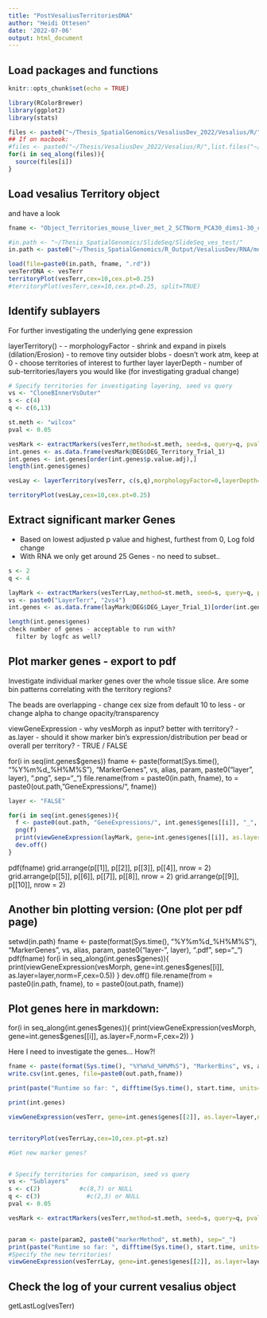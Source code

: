 ```yaml
---
title: "PostVesaliusTerritoriesDNA"
author: "Heidi Ottesen"
date: '2022-07-06'
output: html_document
---
```

## Load packages and functions

```r
knitr::opts_chunk$set(echo = TRUE)

library(RColorBrewer)
library(ggplot2)
library(stats)

files <- paste0("~/Thesis_SpatialGenomics/VesaliusDev_2022/Vesalius/R/",list.files("~/Thesis_SpatialGenomics/VesaliusDev_2022/Vesalius/R",pattern = ".R"))
## If on macbook:
#files <- paste0("~/Thesis/VesaliusDev_2022/Vesalius/R/",list.files("~/Thesis/VesaliusDev_2022/Vesalius/R",pattern = ".R"))
for(i in seq_along(files)){
  source(files[i])
}
```

## Load vesalius Territory object
and have a look

```r
fname <- "Object_Territories_mouse_liver_met_2_SCTNorm_PCA30_dims1-30_colD6_Iter10_markerMethod_chisq"

#in.path <- "~/Thesis_SpatialGenomics/SlideSeq/SlideSeq_ves_test/"
in.path <- paste0("~/Thesis_SpatialGenomics/R_Output/VesaliusDev/RNA/mouse_liver_met_2/")

load(file=paste0(in.path, fname, ".rd"))
vesTerrDNA <- vesTerr
territoryPlot(vesTerr,cex=10,cex.pt=0.25)
#territoryPlot(vesTerr,cex=10,cex.pt=0.25, split=TRUE)
```
## Identify sublayers
For further investigating the underlying gene expression

layerTerritory() - 
  - morphologyFactor - shrink and expand in pixels (dilation/Erosion) - to remove tiny outsider blobs - doesn't work atm, keep at 0
  - choose territories of interest to further layer
  layerDepth - number of sub-territories/layers you would like (for investigating gradual change)

```r
# Specify territories for investigating layering, seed vs query
vs <- "CloneBInnerVsOuter"
s <- c(4)           
q <- c(6,13)    

st.meth <- "wilcox"
pval <- 0.05

vesMark <- extractMarkers(vesTerr,method=st.meth, seed=s, query=q, pval=pval)
int.genes <- as.data.frame(vesMark@DEG$DEG_Territory_Trial_1)
int.genes <- int.genes[order(int.genes$p.value.adj),]
length(int.genes$genes)

vesLay <- layerTerritory(vesTerr, c(s,q),morphologyFactor=0,layerDepth=5)

territoryPlot(vesLay,cex=10,cex.pt=0.25)
```

## Extract significant marker Genes
 - Based on lowest adjusted p value and highest, furthest from 0, Log fold change
 - With RNA we only get around 25 Genes - no need to subset..
```r

s <- 2
q <- 4

layMark <- extractMarkers(vesTerrLay,method=st.meth, seed=s, query=q, pval=pval)
vs <- paste0("LayerTerr", "2vs4")
int.genes <- as.data.frame(layMark@DEG$DEG_Layer_Trial_1)[order(int.genes$p.value.adj),]
```



```r
length(int.genes$genes)
check number of genes - acceptable to run with?
  filter by logfc as well?
```


## Plot marker genes - export to pdf
Investigate individual marker genes over the whole tissue slice.
Are some bin patterns correlating with the territory regions?

The beads are overlapping - change cex size from default 10 to less - or change alpha to change opacity/transparency




viewGeneExpression
  - why vesMorph as input? better with territory?
  - as.layer - should it show marker bin's expression/distribution per bead or overall per territory? - TRUE / FALSE
  
for(i in seq(int.genes$genes))
fname <- paste(format(Sys.time(), "%Y%m%d_%H%M%S"), "MarkerGenes", vs, alias, param, paste0("layer", layer), ".png", sep="_")
file.rename(from = paste0(in.path, fname), to = paste0(out.path, "GeneExpressions/", fname))

```r
layer <- "FALSE" 

for(i in seq(int.genes$genes)){
  f <- paste0(out.path, "GeneExpressions/", int.genes$genes[[i]], "_", vs, "_", fname, ".png")
  png(f) 
  print(viewGeneExpression(layMark, gene=int.genes$genes[[i]], as.layer=layer, norm=F, cex=0.1, territory1=s, territory2=q))
  dev.off()
}

```
pdf(fname)
grid.arrange(p[[1]], p[[2]], p[[3]], p[[4]], nrow = 2)
grid.arrange(p[[5]], p[[6]], p[[7]], p[[8]], nrow = 2)
grid.arrange(p[[9]], p[[10]], nrow = 2)


## Another bin plotting version: (One plot per pdf page)
setwd(in.path)
fname <- paste(format(Sys.time(), "%Y%m%d_%H%M%S"), "MarkerGenes", vs, alias, param, paste0("layer-", layer), ".pdf", sep="_")
pdf(fname)
for(i in seq_along(int.genes$genes)){
  print(viewGeneExpression(vesMorph, gene=int.genes$genes[[i]], as.layer=layer,norm=F,cex=0.5))
}
dev.off()
file.rename(from = paste0(in.path, fname), to = paste0(out.path, fname))

## Plot genes here in markdown:
for(i in seq_along(int.genes$genes)){
  print(viewGeneExpression(vesMorph, gene=int.genes$genes[[i]], as.layer=F,norm=F,cex=2))
}



Here I need to investigate the genes... How?!
 


```r

fname <- paste(format(Sys.time(), "%Y%m%d_%H%M%S"), "MarkerBins", vs, alias, param, "table.csv", sep="_")
write.csv(int.genes, file=paste0(out.path,fname))

print(paste("Runtime so far: ", difftime(Sys.time(), start.time, units="mins"), "min"))

```




```r
print(int.genes)

viewGeneExpression(vesTerr, gene=int.genes$genes[[2]], as.layer=layer,norm=F, cex=0.1, territory1=s, territory2=q)


territoryPlot(vesTerrLay,cex=10,cex.pt=pt.sz)


```




```r
#Get new marker genes?


# Specify territories for comparison, seed vs query
vs <- "Sublayers"
s <- c(2)           #c(8,7) or NULL
q <- c(3)             #c(2,3) or NULL
pval <- 0.05

vesMark <- extractMarkers(vesTerr,method=st.meth, seed=s, query=q, pval=pval)


param <- paste(param2, paste0("markerMethod", st.meth), sep="_")
print(paste("Runtime so far: ", difftime(Sys.time(), start.time, units="mins"), "min"))
#Specify the new territories!
viewGeneExpression(vesTerrLay, gene=int.genes$genes[[2]], as.layer=layer,norm=F, cex=0.1, territory1=s, territory2=q)
```



## Check the log of your current vesalius object
getLastLog(vesTerr)


